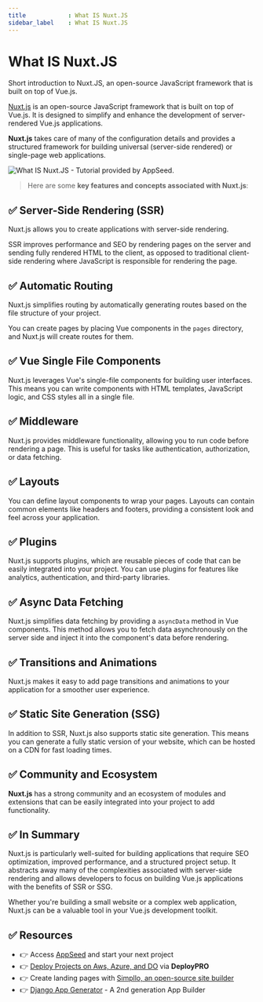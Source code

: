 ```yaml
---
title            : What IS Nuxt.JS 
sidebar_label    : What IS Nuxt.JS
---
```


# What IS Nuxt.JS

<SubHeading>Short introduction to Nuxt.JS, an open-source JavaScript framework that is built on top of Vue.js.</SubHeading>

[Nuxt.js](https://nuxt.com/) is an open-source JavaScript framework that is built on top of Vue.js. It is designed to simplify and enhance the development of server-rendered Vue.js applications. 

**Nuxt.js** takes care of many of the configuration details and provides a structured framework for building universal (server-side rendered) or single-page web applications.

![What IS Nuxt.JS - Tutorial provided by AppSeed.](https://github-production-user-asset-6210df.s3.amazonaws.com/51070104/271188790-fd8cd2f2-25d6-4e6a-877a-b8e26053db3c.jpg)

> Here are some **key features and concepts associated with Nuxt.js**:

## ✅ **Server-Side Rendering (SSR)** 

Nuxt.js allows you to create applications with server-side rendering. 

SSR improves performance and SEO by rendering pages on the server and sending fully rendered HTML to the client, 
as opposed to traditional client-side rendering where JavaScript is responsible for rendering the page.

## ✅ **Automatic Routing** 

Nuxt.js simplifies routing by automatically generating routes based on the file structure of your project. 

You can create pages by placing Vue components in the `pages` directory, and Nuxt.js will create routes for them.

## ✅ **Vue Single File Components** 

Nuxt.js leverages Vue's single-file components for building user interfaces. This means you can write components with HTML templates, JavaScript logic, and CSS styles all in a single file.

## ✅ **Middleware** 

Nuxt.js provides middleware functionality, allowing you to run code before rendering a page. This is useful for tasks like authentication, authorization, or data fetching.

## ✅ **Layouts** 

You can define layout components to wrap your pages. Layouts can contain common elements like headers and footers, providing a consistent look and feel across your application.

## ✅ **Plugins** 

Nuxt.js supports plugins, which are reusable pieces of code that can be easily integrated into your project. You can use plugins for features like analytics, authentication, and third-party libraries.

## ✅ **Async Data Fetching** 

Nuxt.js simplifies data fetching by providing a `asyncData` method in Vue components. 
This method allows you to fetch data asynchronously on the server side and inject it into the component's data before rendering.

## ✅ **Transitions and Animations** 

Nuxt.js makes it easy to add page transitions and animations to your application for a smoother user experience.

## ✅ **Static Site Generation (SSG)** 

In addition to SSR, Nuxt.js also supports static site generation. This means you can generate a fully static version of your website, which can be hosted on a CDN for fast loading times.

## ✅ **Community and Ecosystem** 

**Nuxt.js** has a strong community and an ecosystem of modules and extensions that can be easily integrated into your project to add functionality.

## ✅ In Summary

Nuxt.js is particularly well-suited for building applications that require SEO optimization, improved performance, and a structured project setup. 
It abstracts away many of the complexities associated with server-side rendering and allows developers to focus on building Vue.js applications with the benefits of SSR or SSG. 

Whether you're building a small website or a complex web application, Nuxt.js can be a valuable tool in your Vue.js development toolkit.

## ✅ Resources 

- 👉 Access [AppSeed](https://appseed.us/) and start your next project
- 👉 [Deploy Projects on Aws, Azure, and DO](https://www.docs.deploypro.dev/) via **DeployPRO**
- 👉 Create landing pages with [Simpllo, an open-source site builder](https://www.simpllo.com/)
- 👉 [Django App Generator](https://app-generator.dev/django/) - A 2nd generation App Builder

